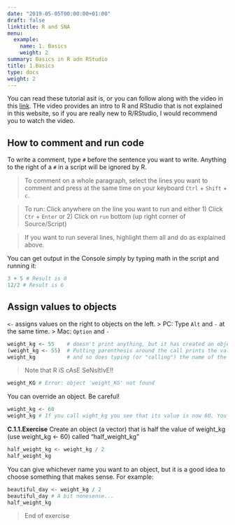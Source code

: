 ```yaml
---
date: "2019-05-05T00:00:00+01:00"
draft: false
linktitle: R and SNA
menu:
  example:
    name: 1. Basics
    weight: 2
summary: Basics in R adn RStudio
title: 1.Basics
type: docs
weight: 2
---
```


You can read these tutorial asit is, or you can follow along with the video in this [link](https://youtu.be/b7R8Q04jdrU). THe video provides an intro to R and RStudio that is not explained in this website, so if you are really new to R/RStudio, I would recommend you to watch the video.

## How to comment and run code

To write a comment, type `#` before the sentence you want to write.
Anything to the right of a `#` in a script will be ignored by R.

> To comment on a whole paragraph, select the lines you want to comment and press at the same time on your keyboard `Ctrl` + `Shift` + `c`.

> To run: Click anywhere on the line you want to run and either 1) Click `Ctr` + `Enter` or 2) Click on `run` bottom (up right corner of Source/Script)

> If you want to run several lines, highlight them all and do as explained above.

You can get output in the Console simply by typing math in the script and running it:
```r
3 + 5 # Result is 8
12/2 # Result is 6 
```

##  Assign values to objects
`<-` assigns values on the right to objects on the left.
> PC: Type `Alt` and `-` at the same time. 
> Mac: `Option` and `-`

```r
weight_kg <- 55    # doesn't print anything, but it has created an object. You can see it in the Environment window, in RStudio.
(weight_kg <- 55)  # Putting parenthesis around the call prints the value of `weight_kg`
weight_kg          # and so does typing (or "calling") the name of the object
```

> Note that R iS cAsE SeNsItIvE!! 

```r
weight_KG # Error: object 'weight_KG' not found
```

You can override an object. Be careful!
```r
weight_kg <- 60 
weight_kg # If you call wight_kg you see that its value is now 60. You can also see this change in the Environment window.
```

**C.1.1.Exercise**
Create an object (a vector) that is half the value of weight_kg (use weight_kg <- 60) called "half_weight_kg"

```r
half_weight_kg <- weight_kg / 2
half_weight_kg
```

You can give whichever name you want to an object, but it is a good idea to choose something that makes sense. For example:

```r
beautiful_day <- weight_kg / 2
beautiful_day # A bit nonesense...
half_weight_kg
```
> End of exercise

